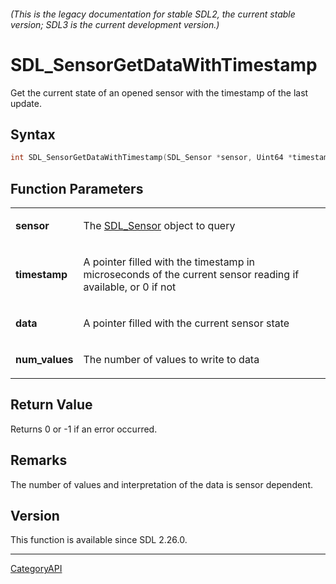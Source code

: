 ====== (This is the legacy documentation for stable SDL2, the current stable version; SDL3 is the current development version.) ======
= SDL_SensorGetDataWithTimestamp =

Get the current state of an opened sensor with the timestamp of the last update.

== Syntax ==

<syntaxhighlight lang='c'>
int SDL_SensorGetDataWithTimestamp(SDL_Sensor *sensor, Uint64 *timestamp, float *data, int num_values);
</syntaxhighlight>

== Function Parameters ==

{|
|'''sensor'''
|The [[SDL_Sensor]] object to query
|-
|'''timestamp'''
|A pointer filled with the timestamp in microseconds of the current sensor reading if available, or 0 if not
|-
|'''data'''
|A pointer filled with the current sensor state
|-
|'''num_values'''
|The number of values to write to data
|}

== Return Value ==

Returns 0 or -1 if an error occurred.

== Remarks ==

The number of values and interpretation of the data is sensor dependent.

== Version ==

This function is available since SDL 2.26.0.

----
[[CategoryAPI]]


